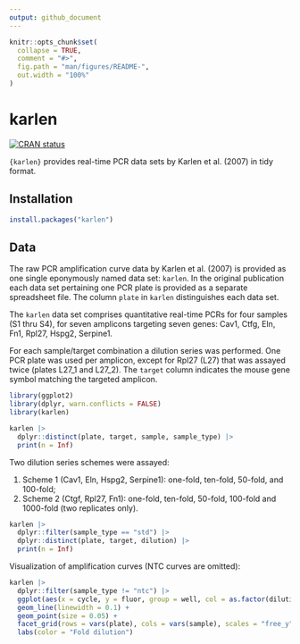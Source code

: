 ```yaml
---
output: github_document
---
```


<!-- README.md is generated from README.Rmd. Please edit that file -->

```r
knitr::opts_chunk$set(
  collapse = TRUE,
  comment = "#>",
  fig.path = "man/figures/README-",
  out.width = "100%"
)
```

# karlen

<!-- badges: start -->
[![CRAN status](https://www.r-pkg.org/badges/version/karlen)](https://CRAN.R-project.org/package=karlen)
<!-- badges: end -->

`{karlen}` provides real-time PCR data sets by Karlen et al. (2007) in tidy
format.

## Installation

``` r
install.packages("karlen")
```

## Data

The raw PCR amplification curve data by Karlen et al. (2007) is provided as one
single eponymously named data set: `karlen`. In the original publication each
data set pertaining one PCR plate is provided as a separate spreadsheet file.
The column `plate` in `karlen` distinguishes each data set.

The `karlen` data set comprises quantitative real-time PCRs for
four samples (S1 thru S4), for seven amplicons targeting seven genes: Cav1,
Ctfg, Eln, Fn1, Rpl27, Hspg2, Serpine1.

For each sample/target combination a dilution series was performed. One PCR
plate was used per amplicon, except for Rpl27 (L27) that was assayed twice
(plates L27_1 and L27_2). The `target` column indicates the mouse gene symbol
matching the targeted amplicon.

```r
library(ggplot2)
library(dplyr, warn.conflicts = FALSE)
library(karlen)

karlen |>
  dplyr::distinct(plate, target, sample, sample_type) |>
  print(n = Inf)

```

Two dilution series schemes were assayed:

1. Scheme 1 (Cav1, Eln, Hspg2, Serpine1): one-fold, ten-fold, 50-fold, and 100-fold;
2. Scheme 2 (Ctgf, Rpl27, Fn1): one-fold, ten-fold, 50-fold, 100-fold and 1000-fold (two replicates only).

```r
karlen |>
  dplyr::filter(sample_type == "std") |>
  dplyr::distinct(plate, target, dilution) |>
  print(n = Inf)
```

Visualization of amplification curves (NTC curves are omitted):

```r
karlen |>
  dplyr::filter(sample_type != "ntc") |>
  ggplot(aes(x = cycle, y = fluor, group = well, col = as.factor(dilution))) +
  geom_line(linewidth = 0.1) +
  geom_point(size = 0.05) +
  facet_grid(rows = vars(plate), cols = vars(sample), scales = "free_y") +
  labs(color = "Fold dilution")
```

